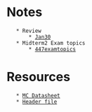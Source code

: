 = Notes =
    * Review
        * [[Jan30]]
    * Midterm2 Exam topics
        * [[447examtopics]]

= Resources =
    * [[http://www.ti.com/lit/ds/symlink/tm4c123gh6pm.pdf|MC Datasheet]]
    * [[http://users.ece.utexas.edu/~valvano/Volume1/tm4c123gh6pm.h|Header file]]
